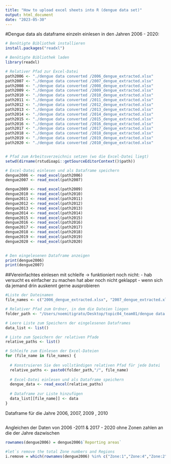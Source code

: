 ```yaml
---
title: "How to upload excel sheets into R (dengue data set)"
output: html_document
date: "2023-05-30"
---
```


#Dengue data als dataframe einzeln einlesen in den Jahren 2006 - 2020:

```r
# Benötigte Bibliothek installieren
install.packages("readxl")
```

```r
# Benötigte Bibliothek laden
library(readxl)

# Relativer Pfad zur Excel-Datei
path2006 <- "./dengue data converted /2006_dengue_extracted.xlsx" 
path2007 <- "./dengue data converted /2007_dengue_extracted.xlsx"
path2008 <- "./dengue data converted /2008_dengue_extracted.xlsx" 
path2009 <- "./dengue data converted /2009_dengue_extracted.xlsx"
path2010 <- "./dengue data converted /2010_dengue_extracted.xlsx" 
path2011 <- "./dengue data converted /2011_dengue_extracted.xlsx"
path2012 <- "./dengue data converted /2012_dengue_extracted.xlsx" 
path2013 <- "./dengue data converted /2013_dengue_extracted.xlsx"
path2014 <- "./dengue data converted /2014_dengue_extracted.xlsx" 
path2015 <- "./dengue data converted /2015_dengue_extracted.xlsx"
path2016 <- "./dengue data converted /2016_dengue_extracted.xlsx" 
path2017 <- "./dengue data converted /2017_dengue_extracted.xlsx"
path2018 <- "./dengue data converted /2018_dengue_extracted.xlsx" 
path2019 <- "./dengue data converted /2019_dengue_extracted.xlsx"
path2020 <- "./dengue data converted /2010_dengue_extracted.xlsx" 


# Pfad zum Arbeitsverzeichnis setzen (wo die Excel-Datei liegt)
setwd(dirname(rstudioapi::getSourceEditorContext()$path))

# Excel-Datei einlesen und als Dataframe speichern
dengue2006 <- read_excel(path2006)
dengue2007 <- read_excel(path2007)

dengue2009 <- read_excel(path2009)
dengue2010 <- read_excel(path2010)
dengue2011 <- read_excel(path2011)
dengue2012 <- read_excel(path2012)
dengue2013 <- read_excel(path2013)
dengue2014 <- read_excel(path2014)
dengue2015 <- read_excel(path2015)
dengue2016 <- read_excel(path2016)
dengue2017 <- read_excel(path2017)
dengue2018 <- read_excel(path2018)
dengue2019 <- read_excel(path2019)
dengue2020 <- read_excel(path2020)

 
# Den eingelesenen Dataframe anzeigen
print(dengue2006)
print(dengue2007)
```
##Vereinfachtes einlesen mit schleife -> funktioniert noch nicht: 
- hab versucht es einfacher zu machen hat aber noch nicht geklappt 
- wenn sich da jemand drin auskennt gerne ausprobieren 
```r
#Liste der Dateinamen
file_names <- c("2006_dengue_extracted.xlsx", "2007_dengue_extracted.xlsx", "2009_dengue_extracted.xlsx", "2010_dengue_extracted.xlsx", "2011_dengue_extracted.xlsx", "2012_dengue_extracted.xlsx", "2013_dengue_extracted.xlsx", "2014_dengue_extracted.xlsx", "2015_dengue_extracted.xlsx", "2016_dengue_extracted.xlsx", "2017_dengue_extracted.xlsx", "2018_dengue_extracted.xlsx", "2019_dengue_extracted.xlsx","2020_dengue_extracted.xlsx")

# Relativer Pfad zum Ordner, in dem die Dateien liegen
folder_path <- "/Users/noemitigrato/Desktop/topic04_team01/dengue data converted"

# Leere Liste zum Speichern der eingelesenen Dataframes
data_list <- list()

# Liste zum Speichern der relativen Pfade
relative_paths <- list()

# Schleife zum Einlesen der Excel-Dateien
for (file_name in file_names) {
  
  # Konstruieren Sie den vollständigen relativen Pfad für jede Datei
  relative_paths <- paste0(folder_path,"/", file_name)
  
  # Excel-Datei einlesen und als Dataframe speichern
  dengue_data <- read_excel(relative_paths)
  
  # Dataframe zur Liste hinzufügen
  data_list[[file_name]] <- data
}
```

Dataframe für die Jahre 2006, 2007, 2009 , 2010 
```r
 
```



Angleichen der Daten von 2006 -2011 & 2017 - 2020 ohne Zonen zahlen an die der Jahre dazwischen
```r
rownames(dengue2006) = dengue2006$`Reporting areas`

#let`s remove the total Zone numbers and Regions 
i.remove = which(rownames(dengue2006) %in% c("Zone:1","Zone:4","Zone:2","Zone:5","Zone:6", "Zone:3","Zone:7", ))
```


